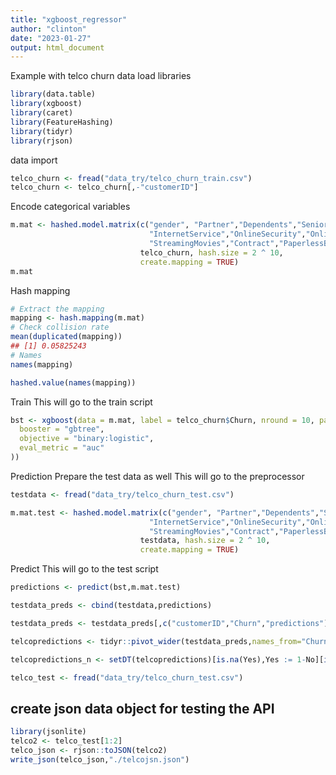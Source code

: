```yaml
---
title: "xgboost_regressor"
author: "clinton"
date: "2023-01-27"
output: html_document
---
```


Example with telco churn data
load libraries
```r
library(data.table)
library(xgboost)
library(caret)
library(FeatureHashing)
library(tidyr)
library(rjson)
```

data import
```r
telco_churn <- fread("data_try/telco_churn_train.csv")
telco_churn <- telco_churn[,-"customerID"]
```

Encode categorical variables
```r
m.mat <- hashed.model.matrix(c("gender", "Partner","Dependents","SeniorCitizen","tenure","Dependents","PhoneService","MultipleLines",
                               "InternetService","OnlineSecurity","OnlineBackup","DeviceProtection","TechSupport","StreamingTV",
                               "StreamingMovies","Contract","PaperlessBilling","PaymentMethod","MonthlyCharges","TotalCharges"), 
                             telco_churn, hash.size = 2 ^ 10,
                             create.mapping = TRUE)
m.mat
```

Hash mapping 

```r
# Extract the mapping
mapping <- hash.mapping(m.mat)
# Check collision rate
mean(duplicated(mapping))
## [1] 0.05825243
# Names
names(mapping)
```

```r
hashed.value(names(mapping))
```

Train 
This will go to the train script
```r
bst <- xgboost(data = m.mat, label = telco_churn$Churn, nround = 10, params = list(
  booster = "gbtree",
  objective = "binary:logistic",
  eval_metric = "auc"
))
```

Prediction 
Prepare the test data as well
This will go to the preprocessor
```r
testdata <- fread("data_try/telco_churn_test.csv")
```

```r
m.mat.test <- hashed.model.matrix(c("gender", "Partner","Dependents","SeniorCitizen","tenure","Dependents","PhoneService","MultipleLines",
                               "InternetService","OnlineSecurity","OnlineBackup","DeviceProtection","TechSupport","StreamingTV",
                               "StreamingMovies","Contract","PaperlessBilling","PaymentMethod","MonthlyCharges","TotalCharges"), 
                             testdata, hash.size = 2 ^ 10,
                             create.mapping = TRUE)
```

Predict
This will go to the test script 
```r
predictions <- predict(bst,m.mat.test)

testdata_preds <- cbind(testdata,predictions)

testdata_preds <- testdata_preds[,c("customerID","Churn","predictions")]

telcopredictions <- tidyr::pivot_wider(testdata_preds,names_from="Churn",values_from="predictions")

telcopredictions_n <- setDT(telcopredictions)[is.na(Yes),Yes := 1-No][is.na(No),No := 1-Yes]

```

```r
telco_test <- fread("data_try/telco_churn_test.csv")
```

## create json data object for testing the API 

```r
library(jsonlite)
telco2 <- telco_test[1:2] 
telco_json <- rjson::toJSON(telco2)
write_json(telco_json,"./telcojsn.json")
```

